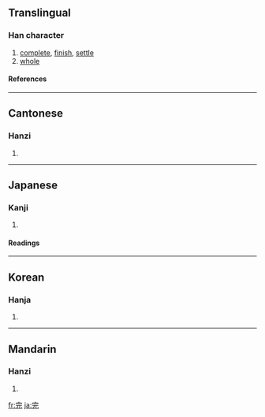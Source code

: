 ==Translingual==
===Han character===
{{Han char|rn=40|rad=宀|as=04|sn=7|four=3021<sub>1</sub>|canj=十一一山 (JMMU)}}
# [[complete]], [[finish]], [[settle]]
# [[whole]]
====References====
{{Han ref|kx=0282.130|dkj=07079|dj=0555.010|hdz=20914.020|uh=5B8C|ud=23436|bh=A7B9|bd=42937}}
----
==Cantonese==
===Hanzi===
{{yue-hanzi|jyut=|y=yun4}}
# {{defn|Cantonese}}
----
==Japanese==
===Kanji===
{{ja-kanji|grade=|rs=宀04}}
# {{defn|Japanese}} 
====Readings====
{{ja-readings|on=[[かん]] (kan)|kun=[[まったい]] (mattai), [[まっとうする]] (mattousuru)}}
----
==Korean==
===Hanja===
{{ko-hanja|hangeul=완|rv=wan|mr=wan}}
# {{defn|Korean}}
----
==Mandarin==
===Hanzi===
{{cmn-hanzi|pin=[[wán]] (wan2)|wg=wan<sup>2</sup>}}
# {{defn|Mandarin}}

[[fr:完]]
[[ja:完]]